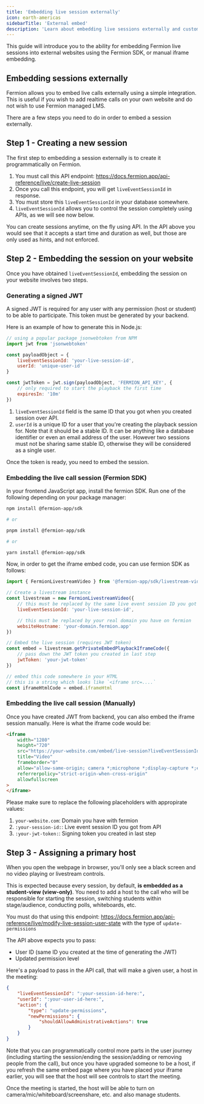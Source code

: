 ```yaml
---
title: 'Embedding live session externally'
icon: earth-americas
sidebarTitle: 'External embed'
description: 'Learn about embedding live sessions externally and customizing the look and feel for them'
---
```


This guide will introduce you to the ability for embedding Fermion live sessions into external websites using the Fermion SDK, or manual iframe embedding.

## Embedding sessions externally

Fermion allows you to embed live calls externally using a simple integration. This is useful if you wish to add realtime calls on your own website and do not wish to use Fermion managed LMS.

There are a few steps you need to do in order to embed a session externally.

## Step 1 - Creating a new session

The first step to embedding a session externally is to create it programmatically on Fermion.

1. You must call this API endpoint: https://docs.fermion.app/api-reference/live/create-live-session
2. Once you call this endpoint, you will get `liveEventSessionId` in response.
3. You must store this `liveEventSessionId` in your database somewhere.
4. `liveEventSessionId` allows you to control the session completely using APIs, as we will see now below.

<Tip>
	You can create sessions anytime, on the fly using API. In the API above you would see that it
	accepts a start time and duration as well, but those are only used as hints, and not enforced.
</Tip>

## Step 2 - Embedding the session on your website

Once you have obtained `liveEventSessionId`, embedding the session on your website involves two steps.

### Generating a signed JWT

A signed JWT is required for any user with any permission (host or student) to be able to participate. This token must be generated by your backend.

Here is an example of how to generate this in Node.js:

```js
// using a popular package jsonwebtoken from NPM
import jwt from 'jsonwebtoken'

const payloadObject = {
	liveEventSessionId: 'your-live-session-id',
	userId: 'unique-user-id'
}

const jwtToken = jwt.sign(payloadObject, 'FERMION_API_KEY', {
	// only required to start the playback the first time
	expiresIn: '10m'
})
```

1. `liveEventSessionId` field is the same ID that you got when you created session over API.
2. `userId` is a unique ID for a user that you're creating the playback session for. Note that it should be a stable ID. It can be anything like a database identifier or even an email address of the user. However two sessions must not be sharing same stable ID, otherwise they will be considered as a single user.

Once the token is ready, you need to embed the session.

### Embedding the live call session (Fermion SDK)

In your frontend JavaScript app, install the fermion SDK. Run one of the following depending on your package manager:

```bash
npm install @fermion-app/sdk

# or

pnpm install @fermion-app/sdk

# or

yarn install @fermion-app/sdk
```

Now, in order to get the iframe embed code, you can use fermion SDK as follows:

```js
import { FermionLivestreamVideo } from '@fermion-app/sdk/livestream-video'

// Create a livestream instance
const livestream = new FermionLivestreamVideo({
	// this must be replaced by the same live event session ID you got from API call
	liveEventSessionId: 'your-live-session-id',

	// this must be replaced by your real domain you have on fermion
	websiteHostname: 'your-domain.fermion.app'
})

// Embed the live session (requires JWT token)
const embed = livestream.getPrivateEmbedPlaybackIframeCode({
	// pass down the JWT token you created in last step
	jwtToken: 'your-jwt-token'
})

// embed this code somewhere in your HTML
// this is a string which looks like `<iframe src=....`
const iframeHtmlCode = embed.iframeHtml
```

### Embedding the live call session (Manually)

Once you have created JWT from backend, you can also embed the iframe session manually. Here is what the iframe code would be:

```html
<iframe
	width="1280"
	height="720"
	src="https://your-website.com/embed/live-session?liveEventSessionId=:your-session-id:&token=:your-jwt-token:"
	title="Video"
	frameborder="0"
	allow="allow-same-origin; camera *;microphone *;display-capture *;encrypted-media;"
	referrerpolicy="strict-origin-when-cross-origin"
	allowfullscreen
>
</iframe>
```

Please make sure to replace the following placeholders with appropirate values:

1. `your-website.com`: Domain you have with fermion
2. `:your-session-id:`: Live event session ID you got from API
3. `:your-jwt-token:`: Signing token you created in last step

## Step 3 - Assigning a primary host

When you open the webpage in browser, you'll only see a black screen and no video playing or livestream controls.

This is expected because every session, by default, **is embedded as a student-view (view-only)**. You need to add a host to the call who will be responsible for starting the session, switching students within stage/audience, conducting polls, whiteboards, etc.

You must do that using this endpoint: https://docs.fermion.app/api-reference/live/modify-live-session-user-state with the type of `update-permissions`

The API above expects you to pass:

-   User ID (same ID you created at the time of generating the JWT)
-   Updated permission level

Here's a payload to pass in the API call, that will make a given user, a host in the meeting:

```json
{
	"liveEventSessionId": ":your-session-id-here:",
	"userId": ":your-user-id-here:",
	"action": {
		"type": "update-permissions",
		"newPermissions": {
			"shouldAllowAdministrativeActions": true
		}
	}
}
```

Note that you can programmatically control more parts in the user journey (including starting the session/ending the session/adding or removing people from the call), but once you have upgraded someone to be a host, if you refresh the same embed page where you have placed your iframe earlier, you will see that the host will see controls to start the meeting.

Once the meeting is started, the host will be able to turn on camera/mic/whiteboard/screenshare, etc. and also manage students.
